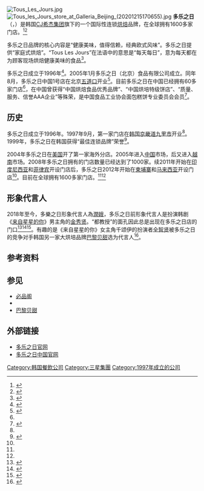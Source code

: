 {{Infobox company
| name     = 多乐之日<br/>Tous Les Jours
| logo     = [[File:TousLesJourslogo.jpg|180px]]
| slogan   = 
| type     = 上市公司
| genre            =
| foundation       = 1997年
| founder          = 
| location         = [[韩国|韩国]][[首爾特別市|首爾特別市]][[中區_(首爾)|中區]]東湖路330
| origins          = 
| key_people       = 
| area_served      = 
| industry         = 
| products         = 
| revenue          = 
| operating_income = 
| net_income       = 
| num_employees    = 
| parent           = [[CJ希杰集团|CJ希杰集团]]
| subsid           = 
| owner            =
| homepage         = http://www.tlj.co.kr/
| footnotes        = 
}}
[[File:Tous_Les_Jours.jpg|thumb]]
[[File:Tous_les_Jours_store_at_Galleria_Beijing_(20201215170655).jpg|thumb]]
'''多乐之日'''（{{lang-ko|뚜레쥬르}}，{{lang-en|Tous Les Jours}}）是韩国[[CJ希杰集团|CJ希杰集团]]旗下的一个国际性连锁[[烘焙|烘焙]]品牌，在全球拥有1600多家门店。<ref name=sopu>{{cite web  |url =http://www.soupu.com/news/600411  |title =多乐之日：与“金秀贤”一起早午餐吧  |publisher =搜铺资讯  |date =2014-09-05  |accessdate =2015-05-16  |archive-date =2015-09-24  |archive-url =https://web.archive.org/web/20150924104006/http://www.soupu.com/news/600411  |dead-url =no  }}</ref><ref name=xinhua>{{cite web  |url =http://news.xinhuanet.com/food/2014-10/29/c_127155773.htm  |title =烘焙品牌“多乐之日”落户新疆  |publisher =新华网  |date =2014-10-29  |accessdate =2015-05-16  |archive-date =2015-05-18  |archive-url =https://web.archive.org/web/20150518140236/http://news.xinhuanet.com/food/2014-10/29/c_127155773.htm  |dead-url =no  }}</ref>

多乐之日品牌的核心内容是“健康美味，值得信赖，经典欧式风味”。多乐之日提供“家庭式烘焙”。“Tous Les Jours”在法语中的意思是“每天每日”，意为每天都在为顾客现场烘焙健康美味的食品<ref>{{cite web|url=http://www.tljchina.cn/about.php?id=487|title=品牌故事|publisher=多乐之日中国官网|accessdate=2015-05-16|archive-date=2015-05-18|archive-url=https://web.archive.org/web/20150518113948/http://www.tljchina.cn/about.php?id=487|dead-url=yes}}</ref>。

多乐之日成立于1996年<ref name=estb>{{cite web |url=http://www.touslesjoursusa.com/about.asp?smnu=02 |title=TOUS les JOURS USA - AUTHENTIC BAKERY |publisher= |accessdate=2014-10-23 |deadurl=yes |archiveurl=https://web.archive.org/web/20121210045648/http://www.touslesjoursusa.com/about.asp?smnu=02 |archivedate=2012-12-10 }}</ref>。2005年1月多乐之日（北京）食品有限公司成立。同年8月，多乐之日中国1号店在北京[[五道口|五道口]]开业<ref>{{cite web  |url =http://www.cjchina.net/  |title =餐饮服务  |publisher =CJ集团中国官网  |accessdate =2015-05-15  |archive-date =2011-09-02  |archive-url =https://web.archive.org/web/20110902050021/http://www.cjchina.net/  |dead-url =no  }}</ref>。目前多乐之日在中国已经拥有60多家门店<ref name=xinhua />，在中国曾获得“中国烘焙食品优秀品牌”、“中国烘培特级饼店”、“质量、服务、信誉AAA企业”等殊荣，是中国食品工业协会面包糕饼专业委员会会员<ref>{{cite web|url=http://www.tljchina.cn/news.php?id=488&page=1|title=公司新闻|publisher=多乐之日中国官网|accessdate=2015-05-16|archive-date=2015-05-18|archive-url=https://web.archive.org/web/20150518113955/http://www.tljchina.cn/news.php?id=488&page=1|dead-url=yes}}</ref>。  

==历史==
多乐之日成立于1996年。1997年9月，第一家门店在[[韩国|韩国]][[京畿道|京畿道]][[九里市|九里市]]开业<ref name=estb />。1999年，多乐之日在韩国获得“最佳连锁品牌”荣誉<ref name=cjfoodville>{{cite web  |url =http://www.cjfoodville.co.kr/eng/story/history.asp  |title =History  |publisher =CJ Foodville  |accessdate =2015-05-16  |archive-date =2015-04-15  |archive-url =https://web.archive.org/web/20150415150404/http://www.cjfoodville.co.kr/eng/story/history.asp  |dead-url =no  }}</ref>。

2004年多乐之日在[[美国|美国]]开了第一家海外分店。2005年进入[[中国|中国]]市场，后又进入[[越南|越南]]市场。2008年多乐之日拥有的门店数量已经达到了1000家。续2011年开始在[[印度尼西亚|印度尼西亚]]和[[菲律宾|菲律宾]]开设门店后，多乐之日2012年开始在[[柬埔寨|柬埔寨]]和[[马来西亚|马来西亚]]开设门店<ref name=cjfoodville />。目前在全球拥有1600多家门店。<ref name=sopu /><ref name=xinhua />

==形象代言人==
2018年至今，多樂之日形象代言人為[[潤娥|潤娥]]，多乐之日前形象代言人是扮演韩剧《[[来自星星的你|来自星星的你]]》男主角的[[金秀賢_(男演員)|金秀贤]]。“都教授”的面孔因此总是出现在多乐之日店的门口<ref>{{cite web|url=http://youth.ynet.com/3.1/1402/27/8753260.html|title=韩国蛋糕店：多乐之日|publisher=北京青年|date=2014-02-27|accessdate=2015-05-16|archive-date=2016-03-04|archive-url=https://web.archive.org/web/20160304082817/http://youth.ynet.com/3.1/1402/27/8753260.html|dead-url=yes}}</ref><ref>{{cite web|url=http://cyxf.beijing.cn/hcd/yigms/n214165770.shtml|title=“都教授”代言多乐之日|publisher=北京青年报|date=2014-02-28}}{{dead link|date=2017年12月 |bot=InternetArchiveBot |fix-attempted=yes }}</ref><ref>{{cite web  |url =http://zixun.zhongsou.com/faster/24/058c5d1f5281508e7716414ac27ef48e.html  |title =金秀贤作为面包锁店「多乐之日(Tous Les Jours)」的代言人出席了品牌粉丝会  |publisher =中搜资讯  |date =2014-06-16  |accessdate =2015-05-16  |archive-date =2016-03-04  |archive-url =https://web.archive.org/web/20160304102453/http://zixun.zhongsou.com/faster/24/058c5d1f5281508e7716414ac27ef48e.html  |dead-url =no  }}</ref>。有趣的是《来自星星的你》女主角千颂伊的扮演者[[全智贤|全智贤]]被多乐之日的竞争对手韩国另一家大烘培品牌[[巴黎贝甜|巴黎贝甜]]选为代言人<ref>{{cite web|url=http://ent.kankanews.com/hl/2014-04-28/4424536.shtml|title=韩国两大(竞争)面包房，都教授代言了多乐之日，千女神经代言了巴黎贝甜 在江南站，偏偏这俩面包房是邻居[笑哈哈] 教授跟女神要一直这么两两相望啦~|publisher=看看新闻网|date=2014-04-28|deadurl=yes|archiveurl=https://archive.is/20150517024927/http://ent.kankanews.com/hl/2014-04-28/4424536.shtml|archivedate=2015-05-17|access-date=2015-05-17}}</ref>。

==参考资料==
{{Reflist|2}}

==参见==
{{portal box|大韓民國|飲食}}
*[[必品阁|必品阁]]
*{{link-ko|尚途咖啡|투썸플레이스}}
*[[巴黎贝甜|巴黎贝甜]]

==外部链接==
* [https://m.tlj.co.kr:8008/story/ad/tv.asp 多乐之日官网] {{ko icon}}
* [http://www.tljchina.cn/ 多乐之日中国官网]{{Wayback|url=http://www.tljchina.cn/ |date=20150518113953 }}

{{CJ希杰集团}}

[[Category:韩国餐飲公司|Category:韩国餐飲公司]]
[[Category:三星集團|Category:三星集團]]
[[Category:1997年成立的公司|Category:1997年成立的公司]]
